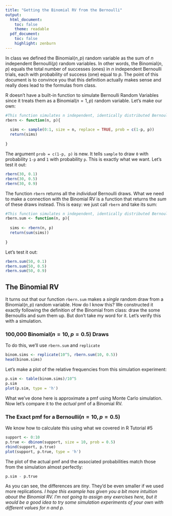 ```yaml
---
title: "Getting the Binomial RV from the Bernoulli"
output:
  html_document:
    toc: false
    theme: readable
  pdf_document:
    toc: false
    highlight: zenburn
---
```

In class we defined the Binomial$(n,p)$ random variable as the sum of $n$ independent Bernoulli$(p)$ random variables. In other words, the Binomial$(n,p)$ equals the total number of successes (ones) in $n$ independent Bernoulli trials, each with probability of success (one) equal to $p$. The point of this document is to convince you that this definition actually makes sense and really does lead to the formulas from class.

R doesn't have a built-in function to simulate Bernoulli Random Variables since it treats them as a Binomial$(n=1,p)$ random variable. Let's make our own:
```r
#This function simulates n independent, identically distributed Bernoulli Random Variables
rbern <- function(n, p){
  
  sims <- sample(0:1, size = n, replace = TRUE, prob = c(1-p, p))
  return(sims)
  
}
```
The argument ``prob = c(1-p, p)`` is new. It tells ``sample`` to draw ``0`` with probability ``1-p`` and ``1`` with probability ``p``. This is exactly what we want. Let's test it out:
```r
rbern(30, 0.1)
rbern(30, 0.5)
rbern(30, 0.9)
```

The function ``rbern`` returns all the *individual* Bernoulli draws. What we need to make a connection with the Binomial RV is a function that returns the *sum* of these draws instead. This is easy: we just call ``rbern`` and take its sum:
```r
#This function simulates n independent, identically distributed Bernoulli Random Variables and returns their sum
rbern.sum <- function(n, p){
  
  sims <- rbern(n, p)
  return(sum(sims))
  
}
```
Let's test it out:
```r
rbern.sum(50, 0.1)
rbern.sum(50, 0.5)
rbern.sum(50, 0.9)
```
## The Binomial RV
It turns out that our function ``rbern.sum`` makes a *single* random draw from a Binomial$(n,p)$ random variable. How do I know this? We constructed it exactly following the definition of the Binomial from class: draw the some Bernoullis and sum them up. But don't take my word for it. Let's verify this with a simulation.

### 100,000 Binomial$(n = 10, p = 0.5)$ Draws
To do this, we'll use ``rbern.sum`` and ``replicate``
```r
binom.sims <- replicate(10^5, rbern.sum(10, 0.5))
head(binom.sims)
```
Let's make a plot of the relative frequencies from this simulation experiment:
```r
p.sim <- table(binom.sims)/10^5
p.sim
plot(p.sim, type = 'h')
```
What we've done here is approximate a pmf using Monte Carlo simulation. Now let's compare it to the *actual* pmf of a Binomial RV.

### The Exact pmf for a Bernoulli$(n =10, p=0.5)$ 
We know how to calculate this using what we covered in R Tutorial #5
```r
support <- 0:10
p.true <- dbinom(support, size = 10, prob = 0.5)
rbind(support, p.true)
plot(support, p.true, type = 'h')
```
The plot of the actual pmf and the associated probabilities match those from the simulation almost perfectly:
```r
p.sim - p.true
```
As you can see, the differences are *tiny*. They'd be even smaller if we used more replications.
***
**I hope this example has given you a bit more intuition about the Binomial RV. I'm not going to assign any exercises here, but it would be a good idea to try some simulation experiments of your own with different values for $n$ and $p$.**
***




